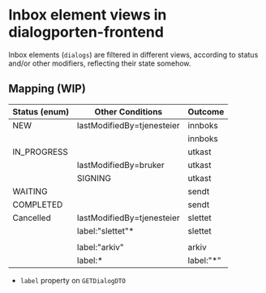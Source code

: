 # Inbox element views in dialogporten-frontend

Inbox elements (`dialogs`) are filtered in different views, according to status and/or other modifiers, reflecting their state somehow.

## Mapping (WIP)

| Status (enum) | Other Conditions             | Outcome                  |
|---------------|-----------------------------|--------------------------|
| NEW           | lastModifiedBy=tjenesteier | innboks                  |
|               |                             | innboks                  |
| IN_PROGRESS   |                             | utkast                   |
|               | lastModifiedBy=bruker      | utkast                   |
|               | SIGNING                     | utkast                   |
| WAITING       |                             | sendt                    |
| COMPLETED     |                             | sendt                    |
| Cancelled     | lastModifiedBy=tjenesteier | slettet                  |
|               | label:"slettet"*            | slettet                  |
|               |                             |                          |
|               | label:"arkiv"              | arkiv                    |
|               | label:*                             | label:"*"   |

* `label` property on `GETDialogDTO `
